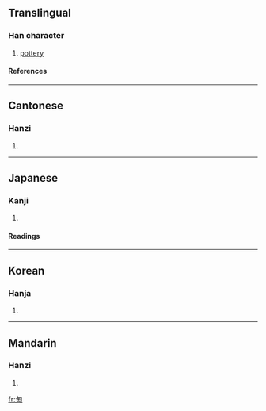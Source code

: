 ==Translingual==
===Han character===
{{Han char|rn=20|rad=勹|as=06|sn=8|four=2772<sub>0</sub>|canj=心人十山 (POJU)}}
# [[pottery]]
====References====
{{Han ref|kx=0151.140|dkj=02524|dj=0340.190|hdz=10258.130|uh=530B|ud=21259|bh=CBD7|bd=52183}}
----
==Cantonese==
===Hanzi===
{{yue-hanzi|jyut=|y=tou4}}
# {{defn|Cantonese}}
----
==Japanese==
===Kanji===
{{ja-kanji|grade=|rs=勹06}}
# {{defn|Japanese}} 
====Readings====
{{ja-readings|on=[[とう]] (tō), [[よう]] (yō)|kun=[[やきもの]] (yakimono)}}
----
==Korean==
===Hanja===
{{ko-hanja|hangeul=[[도]], [[요]]|rv=do, yo|mr=to, yo}}
# {{defn|Korean}}
----
==Mandarin==
===Hanzi===
{{cmn-hanzi|pin=[[táo]] ([[tao2]])|wg=t'ao<sup>2</sup>}}
# {{defn|Mandarin}}

[[fr:匋]]